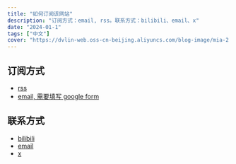 ```yaml
---
title: "如何订阅该网站"
description: "订阅方式：email, rss。联系方式：bilibili、email、x"
date: "2024-01-1"
tags: ["中文"]
cover: "https://dvlin-web.oss-cn-beijing.aliyuncs.com/blog-image/mia-2.jpeg"
---
```


## <Notation type="underline" color="red">订阅方式</Notation>
- [rss](https://blog.dvlin.com/rss.xml)
- [email, 需要填写 google form](https://docs.google.com/forms/d/e/1FAIpQLSfxZKuO75xHTPNq8c2eC1VOTr5A6RZxQf0ZDYLECn7VQn96zQ/viewform?usp=sf_link)

## <Notation type="underline" color="red">联系方式</Notation>
- [bilibili](https://space.bilibili.com/519295997)
- [email](mailto:zhangbaolin.work@foxmail.com)
- [x](https://x.com/dvlin_dev)
